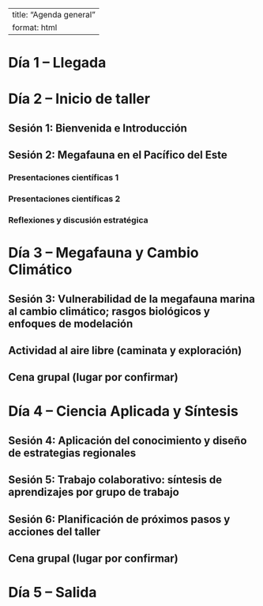 ::: top-banner
:::

---
title: "Agenda general"
format: html
---

# Día 1 – Llegada

# Día 2 – Inicio de taller
## Sesión 1: Bienvenida e Introducción
## Sesión 2: Megafauna en el Pacífico del Este
### Presentaciones científicas 1
### Presentaciones científicas 2
### Reflexiones y discusión estratégica

# Día 3 – Megafauna y Cambio Climático
## Sesión 3: Vulnerabilidad de la megafauna marina al cambio climático; rasgos biológicos y enfoques de modelación 
## Actividad al aire libre (caminata y exploración)
## Cena grupal (lugar por confirmar)

# Día 4 – Ciencia Aplicada y Síntesis
## Sesión 4: Aplicación del conocimiento y diseño de estrategias regionales
## Sesión 5: Trabajo colaborativo: síntesis de aprendizajes por grupo de trabajo
## Sesión 6: Planificación de próximos pasos y acciones del taller
## Cena grupal (lugar por confirmar)

# Día 5 – Salida